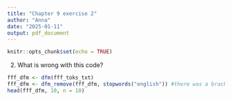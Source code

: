 ```yaml
---
title: "Chapter 9 exercise 2"
author: "Anna"
date: "2025-01-11"
output: pdf_document
---
```


```r
knitr::opts_chunk$set(echo = TRUE)
```

2) What is wrong with this code?

```r
fff_dfm <- dfm(fff_toks_txt)
fff_dfm <- dfm_remove(fff_dfm, stopwords("english")) #there was a bracket missing here
head(fff_dfm, 10, n = 10)
```


